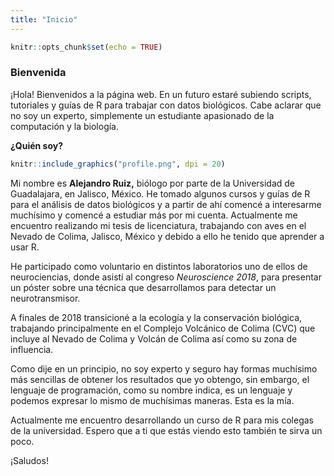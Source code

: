 ```yaml
---
title: "Inicio"
---
```


```r
knitr::opts_chunk$set(echo = TRUE)
```

### Bienvenida

¡Hola! Bienvenidos a la página web. En un futuro estaré subiendo scripts, tutoriales y guías de R para trabajar con datos biológicos. Cabe aclarar que no soy un experto, simplemente un estudiante apasionado de la computación y la biología.

**¿Quién soy?**

```r
knitr::include_graphics("profile.png", dpi = 20)
```

Mi nombre es **Alejandro Ruiz,** biólogo por parte de la Universidad de Guadalajara, en Jalisco, México. He tomado algunos cursos y guías de R para el análisis de datos biológicos y a partir de ahí comencé a interesarme muchísimo y comencé a estudiar más por mi cuenta. Actualmente me encuentro realizando mi tesis de licenciatura, trabajando con aves en el Nevado de Colima, Jalisco, México y debido a ello he tenido que aprender a usar R.

He participado como voluntario en distintos laboratorios uno de ellos de neurociencias, donde asistí al congreso *Neuroscience 2018*, para presentar un póster sobre una técnica que desarrollamos para detectar un neurotransmisor.

A finales de 2018 transicioné a la ecología y la conservación biológica, trabajando principalmente en el Complejo Volcánico de Colima (CVC) que incluye al Nevado de Colima y Volcán de Colima así como su zona de influencia.

Como dije en un principio, no soy experto y seguro hay formas muchísimo más sencillas de obtener los resultados que yo obtengo, sin embargo, el lenguaje de programación, como su nombre indica, es un lenguaje y podemos expresar lo mismo de muchísimas maneras. Esta es la mía.

Actualmente me encuentro desarrollando un curso de R para mis colegas de la universidad. Espero que a ti que estás viendo esto también te sirva un poco.

¡Saludos!